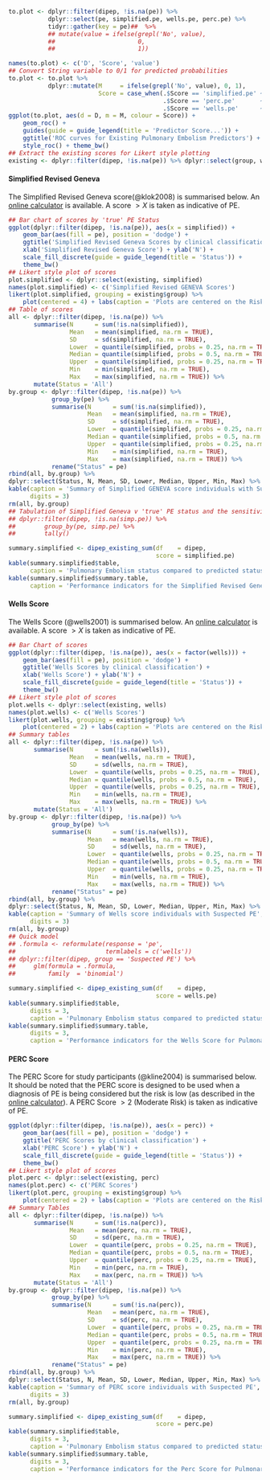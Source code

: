 ```r
to.plot <- dplyr::filter(dipep, !is.na(pe)) %>%
           dplyr::select(pe, simplified.pe, wells.pe, perc.pe) %>%
           tidyr::gather(key = pe)##  %>%
           ## mutate(value = ifelse(grepl('No', value),
           ##                       0,
           ##                       1))

names(to.plot) <- c('D', 'Score', 'value')
## Convert String variable to 0/1 for predicted probabilities
to.plot <- to.plot %>%
           dplyr::mutate(M     = ifelse(grepl('No', value), 0, 1),
                         Score = case_when(.$Score == 'simplified.pe' ~ 'Simplified Revised Geneva',
                                           .$Score == 'perc.pe'       ~ 'PERC',
                                           .$Score == 'wells.pe'      ~ 'Wells'))
ggplot(to.plot, aes(d = D, m = M, colour = Score)) +
    geom_roc() +
    guides(guide = guide_legend(title = 'Predictor Score...')) +
    ggtitle('ROC curves for Existing Pulmonary Embolism Predictors') +
    style_roc() + theme_bw()
## Extract the existing scores for Likert style plotting
existing <- dplyr::filter(dipep, !is.na(pe)) %>% dplyr::select(group, wells, simplified, perc)

```

#### Simplified Revised Geneva

The Simplified Revised Geneva score(@klok2008) is summarised below.  An [online calculator](https://www.mdcalc.com/geneva-score-revised-pulmonary-embolism) is available.  A score $> X$ is taken as indicative of PE.

```r
## Bar chart of scores by 'true' PE Status
ggplot(dplyr::filter(dipep, !is.na(pe)), aes(x = simplified)) +
    geom_bar(aes(fill = pe), position = 'dodge') +
    ggtitle('Simplified Revised Geneva Scores by clinical classification') +
    xlab('Simplified Revised Geneva Score') + ylab('N') +
    scale_fill_discrete(guide = guide_legend(title = 'Status')) +
    theme_bw()
## Likert style plot of scores
plot.simplified <- dplyr::select(existing, simplified)
names(plot.simplified) <- c('Simplified Revised GENEVA Scores')
likert(plot.simplified, grouping = existing$group) %>%
    plot(centered = 4) + labs(caption = 'Plots are centered on the Risk category (4).\n Percentages indicate the proportion below, within and above this.')
## Table of scores
all <- dplyr::filter(dipep, !is.na(pe)) %>%
       summarise(N      = sum(!is.na(simplified)),
                 Mean   = mean(simplified, na.rm = TRUE),
                 SD     = sd(simplified, na.rm = TRUE),
                 Lower  = quantile(simplified, probs = 0.25, na.rm = TRUE),
                 Median = quantile(simplified, probs = 0.5, na.rm = TRUE),
                 Upper  = quantile(simplified, probs = 0.25, na.rm = TRUE),
                 Min    = min(simplified, na.rm = TRUE),
                 Max    = max(simplified, na.rm = TRUE)) %>%
       mutate(Status = 'All')
by.group <- dplyr::filter(dipep, !is.na(pe)) %>%
            group_by(pe) %>%
            summarise(N      = sum(!is.na(simplified)),
                      Mean   = mean(simplified, na.rm = TRUE),
                      SD     = sd(simplified, na.rm = TRUE),
                      Lower  = quantile(simplified, probs = 0.25, na.rm = TRUE),
                      Median = quantile(simplified, probs = 0.5, na.rm = TRUE),
                      Upper  = quantile(simplified, probs = 0.25, na.rm = TRUE),
                      Min    = min(simplified, na.rm = TRUE),
                      Max    = max(simplified, na.rm = TRUE)) %>%
            rename("Status" = pe)
rbind(all, by.group) %>%
dplyr::select(Status, N, Mean, SD, Lower, Median, Upper, Min, Max) %>%
kable(caption = 'Summary of Simplified GENEVA score individuals with Suspected PE',
      digits = 3)
rm(all, by.group)
## Tabulation of Simplified Geneva v 'true' PE status and the sensitivity and specificity
## dplyr::filter(dipep, !is.na(simp.pe)) %>%
##        group_by(pe, simp.pe) %>%
##        tally()

```

```r
summary.simplified <- dipep_existing_sum(df    = dipep,
                                         score = simplified.pe)
kable(summary.simplified$table,
      caption = 'Pulmonary Embolism status compared to predicted status based on Simplified Revised Geneva Score.')
kable(summary.simplified$summary.table,
      caption = 'Performance indicators for the Simplified Revised Geneva Score for Pulmonary Embolism applied retrospectively to the DiPEP data.')

```


#### Wells Score

The Wells Score (@wells2001) is summarised below.  An [online calculator](https://www.mdcalc.com/wells-criteria-pulmonary-embolism) is available.  A score $> X$ is taken as indicative of PE.

```r
## Bar Chart of scores
ggplot(dplyr::filter(dipep, !is.na(pe)), aes(x = factor(wells))) +
    geom_bar(aes(fill = pe), position = 'dodge') +
    ggtitle('Wells Scores by clinical classification') +
    xlab('Wells Score') + ylab('N') +
    scale_fill_discrete(guide = guide_legend(title = 'Status')) +
    theme_bw()
## Likert style plot of scores
plot.wells <- dplyr::select(existing, wells)
names(plot.wells) <- c('Wells Scores')
likert(plot.wells, grouping = existing$group) %>%
    plot(centered = 2) + labs(caption = 'Plots are centered on the Risk category (2).\n Percentages indicate the proportion below, within and above this.')
## Summary tables
all <- dplyr::filter(dipep, !is.na(pe)) %>%
       summarise(N      = sum(!is.na(wells)),
                 Mean   = mean(wells, na.rm = TRUE),
                 SD     = sd(wells, na.rm = TRUE),
                 Lower  = quantile(wells, probs = 0.25, na.rm = TRUE),
                 Median = quantile(wells, probs = 0.5, na.rm = TRUE),
                 Upper  = quantile(wells, probs = 0.25, na.rm = TRUE),
                 Min    = min(wells, na.rm = TRUE),
                 Max    = max(wells, na.rm = TRUE)) %>%
       mutate(Status = 'All')
by.group <- dplyr::filter(dipep, !is.na(pe)) %>%
            group_by(pe) %>%
            summarise(N      = sum(!is.na(wells)),
                      Mean   = mean(wells, na.rm = TRUE),
                      SD     = sd(wells, na.rm = TRUE),
                      Lower  = quantile(wells, probs = 0.25, na.rm = TRUE),
                      Median = quantile(wells, probs = 0.5, na.rm = TRUE),
                      Upper  = quantile(wells, probs = 0.25, na.rm = TRUE),
                      Min    = min(wells, na.rm = TRUE),
                      Max    = max(wells, na.rm = TRUE)) %>%
            rename("Status" = pe)
rbind(all, by.group) %>%
dplyr::select(Status, N, Mean, SD, Lower, Median, Upper, Min, Max) %>%
kable(caption = 'Summary of Wells score individuals with Suspected PE',
      digits = 3)
rm(all, by.group)
## Quick model
## .formula <- reformulate(response = 'pe',
##                         termlabels = c('wells'))
## dplyr::filter(dipep, group == 'Suspected PE') %>%
##     glm(formula = .formula,
##         family  = 'binomial')

```

```r
summary.simplified <- dipep_existing_sum(df    = dipep,
                                         score = wells.pe)
kable(summary.simplified$table,
      digits = 3,
      caption = 'Pulmonary Embolism status compared to predicted status based on Wells Score.')
kable(summary.simplified$summary.table,
      digits = 3,
      caption = 'Performance indicators for the Wells Score for Pulmonary Embolism applied retrospectively to the DiPEP data.')

```

#### PERC Score

The PERC Score for study participants (@kline2004) is summarised below.  It should be noted that the PERC score is designed to be used when a diagnosis of PE is being considered but the risk is low (as described in the [online calculator](http://www.mdcalc.com/perc-rule-pulmonary-embolism/)).  A PERC Score $> 2$ (Moderate Risk) is taken as indicative of PE.

```r
ggplot(dplyr::filter(dipep, !is.na(pe)), aes(x = perc)) +
    geom_bar(aes(fill = pe), position = 'dodge') +
    ggtitle('PERC Scores by clinical classification') +
    xlab('PERC Score') + ylab('N') +
    scale_fill_discrete(guide = guide_legend(title = 'Status')) +
    theme_bw()
## Likert style plot of scores
plot.perc <- dplyr::select(existing, perc)
names(plot.perc) <- c('PERC Scores')
likert(plot.perc, grouping = existing$group) %>%
    plot(centered = 2) + labs(caption = 'Plots are centered on the Risk category.\n Percentages indicate the proportion below, within and above this.')
## Summary Tables
all <- dplyr::filter(dipep, !is.na(pe)) %>%
       summarise(N      = sum(!is.na(perc)),
                 Mean   = mean(perc, na.rm = TRUE),
                 SD     = sd(perc, na.rm = TRUE),
                 Lower  = quantile(perc, probs = 0.25, na.rm = TRUE),
                 Median = quantile(perc, probs = 0.5, na.rm = TRUE),
                 Upper  = quantile(perc, probs = 0.25, na.rm = TRUE),
                 Min    = min(perc, na.rm = TRUE),
                 Max    = max(perc, na.rm = TRUE)) %>%
       mutate(Status = 'All')
by.group <- dplyr::filter(dipep, !is.na(pe)) %>%
            group_by(pe) %>%
            summarise(N      = sum(!is.na(perc)),
                      Mean   = mean(perc, na.rm = TRUE),
                      SD     = sd(perc, na.rm = TRUE),
                      Lower  = quantile(perc, probs = 0.25, na.rm = TRUE),
                      Median = quantile(perc, probs = 0.5, na.rm = TRUE),
                      Upper  = quantile(perc, probs = 0.25, na.rm = TRUE),
                      Min    = min(perc, na.rm = TRUE),
                      Max    = max(perc, na.rm = TRUE)) %>%
            rename("Status" = pe)
rbind(all, by.group) %>%
dplyr::select(Status, N, Mean, SD, Lower, Median, Upper, Min, Max) %>%
kable(caption = 'Summary of PERC score individuals with Suspected PE',
      digits = 3)
rm(all, by.group)

```

```r
summary.simplified <- dipep_existing_sum(df    = dipep,
                                         score = perc.pe)
kable(summary.simplified$table,
      digits = 3,
      caption = 'Pulmonary Embolism status compared to predicted status based on Perc Score.')
kable(summary.simplified$summary.table,
      digits = 3,
      caption = 'Performance indicators for the Perc Score for Pulmonary Embolism applied retrospectively to the DiPEP data.')

```
